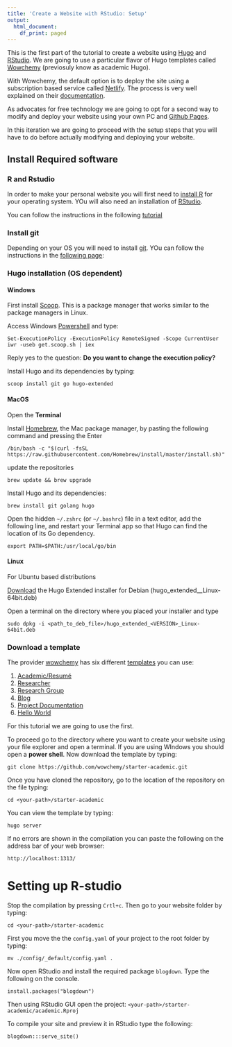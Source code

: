 ---
title: 'Create a Website with RStudio: Setup'
output:
  html_document:
    df_print: paged
---

This is the first part of the tutorial to create a website using [Hugo](https://gohugo.io/) and [RStudio](https://www.rstudio.com). We are going to use a particular flavor of Hugo templates called [Wowchemy](https://wowchemy.com/) (previosuly know as academic Hugo). 

With Wowchemy, the default option is to deploy the site using a subscription based service called [Netlify](https://www.netlify.com/). The process is very well explained on their [documentation](https://wowchemy.com/docs/getting-started/install/). 

As advocates for free technology we are going to opt for a second way to modify and deploy your website using your own PC and [Github Pages](https://pages.github.com/).

In this iteration we are going to proceed with the setup steps that you will have to do before actually modifying and deploying your website.

## Install Required software

### R and Rstudio

In order to make your personal website you will first need to  [install R](https://cran.r-project.org/) for your operating system. YOu will also need an installation of [RStudio](https://www.rstudio.com/products/rstudio/).

You can follow the instructions in the following [tutorial](https://campus.datacamp.com/courses/r-for-the-intimidated/introduction-to-course-and-rstudio?ex=3)

### Install git

Depending on your OS you will need to install [git](https://git-scm.com/). YOu can follow the instructions in the [following page](https://www.datacamp.com/community/tutorials/git-setup):

### Hugo installation (OS dependent){.tabset}

#### Windows

First install [Scoop](https://scoop.sh/). This is a package manager that works similar to the package managers in Linux.

Access Windows [Powershell](https://docs.microsoft.com/en-us/powershell/scripting/overview?view=powershell-7.1) and type:

`Set-ExecutionPolicy -ExecutionPolicy RemoteSigned -Scope CurrentUser
iwr -useb get.scoop.sh | iex`

Reply yes to the question: **Do you want to change the execution policy?**

Install Hugo and its dependencies by typing:



`scoop install git go hugo-extended`

#### MacOS

Open the **Terminal**

Install [Homebrew](https://brew.sh/), the Mac package manager, by pasting the following command and pressing the Enter

`/bin/bash -c "$(curl -fsSL https://raw.githubusercontent.com/Homebrew/install/master/install.sh)"`

update the repositories 

`brew update && brew upgrade`

Install Hugo and its dependencies:

`brew install git golang hugo`

Open the hidden `~/.zshrc` (or `~/.bashrc`) file in a text editor, add the following line, and restart your Terminal app so that Hugo can find the location of its Go dependency.

`export PATH=$PATH:/usr/local/go/bin`

#### Linux

For Ubuntu based distributions

[Download](https://github.com/gohugoio/hugo/releases)  the Hugo Extended installer for Debian (hugo_extended_<VERSION>_Linux-64bit.deb) 

Open a terminal on the directory where you placed your installer and type

`sudo dpkg -i <path_to_deb_file>/hugo_extended_<VERSION>_Linux-64bit.deb`

### Download a template

The provider [wowchemy](https://wowchemy.com/) has six different [templates](https://wowchemy.com/templates/) you can use:

  1. [Academic/Resumé](https://academic-demo.netlify.app/)
  2. [Researcher](https://hugo-researcher.netlify.app/)
  3. [Research Group](https://research-group.netlify.app/)
  4. [Blog](https://hugo-blog-starter.netlify.app/)
  5. [Project Documentation](https://book-starter.netlify.app/)
  6. [Hello World](https://starter-hello-world.netlify.app/)



For this tutorial we are going to use the first. 

To proceed go to the directory where you want to  create your website using your file explorer and open a terminal. If you are using WIndows you should open a **power shell**. Now download the template by typing:

`git clone https://github.com/wowchemy/starter-academic.git`

Once you have cloned the repository, go to the location of the repository on the file typing:


`cd <your-path>/starter-academic`

You can view the template by  typing:

`hugo server`

If no errors are shown in the compilation you can paste the following on the address bar of your web browser:

`http://localhost:1313/`


# Setting up R-studio

Stop the compilation by pressing `Crtl+c`. Then go to your website folder by typing:

`cd <your-path>/starter-academic`

First you move the  the `config.yaml`  of your project to the root folder by typing:

`mv ./config/_default/config.yaml .`

Now open RStudio and install the required package `blogdown`. Type the following on the console.

`install.packages("blogdown")`


Then using RStudio GUI open the project: `<your-path>/starter-academic/academic.Rproj`

To compile your site and preview it in RStudio type the following:

`blogdown:::serve_site()`


